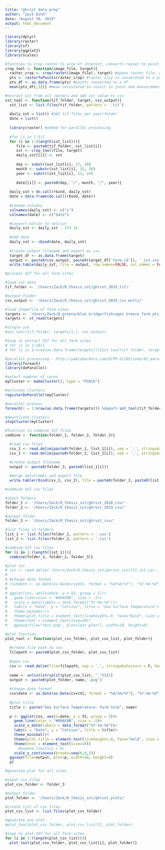 ```yaml
---
title: "ghrsst data prep"
author: "Zack Dinh"
date: "August 30, 2019"
output: html_document
---
```


```r
library(dplyr)
library(raster)
library(sf)
library(ggplot2)
library(scales)
```

```r
#function to crop raster to area of interest, converts raster to point
crop_tool <- function(image_file, target){
  raster_crop <- crop(raster(image_file), target) #opens raster file, clips raster to target (target is opened in a prior step)
  pts <- rasterToPoints(raster_crop) #raster clip is convereted to a point
  pts_df <- as.data.frame(pts) #points converted to a df
  mean(pts_df[,3])} #mean calculated to result in junst one measurement
```

```r
#extract sst from all rasters and add sst value to csv
sst_tool <- function(tif_folder, target, csv_output){
  sst_list <- list.files(tif_folder, pattern = '.tif')
  
  daily_sst = list() #365 tif files per year/folder
  date = list()
  
  library(raster) #added for parallel processing
  
  #for (i in 1:5){
  for (i in 1:(length(sst_list))){
     file <- paste0(tif_folder, sst_list[i])
     sst <- crop_tool(file, target)
     daily_sst[[i]] <- sst
     
     day <- substr(sst_list[i], 17, 18)
     month <- substr(sst_list[i], 15, 16)
     year <- substr(sst_list[i], 11, 14)
     
     date[[i]] <- paste0(day, "/", month, "/", year)}
  
  daily_sst = do.call(rbind, daily_sst)
  date = data.frame(do.call(rbind, date))
  
  #rename columns
  colnames(daily_sst) <- c("c")
  colnames(date) <- c("date")

  #convert kelvin to celcius
  daily_sst <- daily_sst - 273.15
  
  #add date 
  daily_sst <- cbind(date, daily_sst)
  
  #create output filename and export as csv
  target_df <- as.data.frame(target)
  output <- paste0(csv_output, paste0(target_df['farm_id']), '_sst.csv')
  write.table(daily_sst, file = output, row.names=FALSE, col.names = FALSE, sep=",")}
```

```r
#process SST for all farm sites

#load sst data
tif_folder <- '/Users/Zack/0_thesis_sst/ghrsst_2019_tif/'

#output folder
csv_output <- '/Users/Zack/0_thesis_sst/ghrsst_2019_csv_multi/'

#load shapefile of farm sites
targets <- '/Users/Zack/0_greece/blue_bridge/fishcages_Greece_farm_pts_500m_sq_2.shp'
targets <- st_read(targets)

#single use
#sst_tool(tif_folder, targets[1,], csv_output)

#loop to extract SST for all farm sites
# for (i in 1:10){
# for (i in 1:nrow(as.data.frame(targets))){sst_tool(tif_folder, targets[i,], csv_output)}

#parallel processing - http://pablobarbera.com/ECPR-SC105/code/02-parallel-computing.html
library(foreach)
library(doParallel)

#select numbrer of cores
myCluster <- makeCluster(3, type = "PSOCK")

#activate clusters
registerDoParallel(myCluster)

#parallel process
foreach(i = 1:nrow(as.data.frame(targets))) %dopar% sst_tool(tif_folder, targets[i,], csv_output)

#deactivate clusters
stopCluster(myCluster)
```

```r
#function to combine SST files
combine <- function(folder_1, folder_2, folder_3){

  #read csv files
  csv_1 <- read.delim(paste0(folder_1, list_1[i]), sep = ',', stringsAsFactors = F, header = FALSE)
  csv_2 <- read.delim(paste0(folder_2, list_1[i]), sep = ',', stringsAsFactors = F, header = FALSE)

  #create output filename
  output <- paste0(folder_3, paste0(list_1[i]))
  
  #merge dataframes and export file
  write.table(rbind(csv_1, csv_2), file = paste0(folder_3, paste0(list_1[i])), row.names=FALSE, col.names = FALSE, sep=",")}
```

```r
#combine SST csv files

#input folders
folder_1 <- '/Users/Zack/0_thesis_sst/ghrsst_2018_csv/'
folder_2 <- '/Users/Zack/0_thesis_sst/ghrsst_2019_csv/'

#output folder
folder_3 <- '/Users/Zack/0_thesis_sst/ghrsst_csv/'

#list files in folders
list_1 <- list.files(folder_1, pattern = '.csv')
list_2 <- list.files(folder_2, pattern = '.csv')

#combine SST csv files
for (i in 1:(length(list_1))){
  combine(folder_1, folder_2, folder_3)}
```

```r
#plot sst
# csv <- read.delim('/Users/Zack/0_thesis_sst/ghrsst_csv/172_sst.csv', sep = ',', stringsAsFactors = F, header = FALSE)
# 
# #change date format
# csv$date <- as.Date(as.Date(csv$V1, format = "%d/%m/%Y"), "%Y-%m-%d")
# 
# ggplot(csv, aes(x=date, y = V2, group = 1))+
#   geom_line(color = "#00AFBB", size = .5)+  
#   scale_x_date(labels = date_format("%Y-%m-%d"))+
#   labs(x = "Date", y = "Celcius", title = "Sea Surface Temperature")+
#   theme_minimal()+
#   theme(plot.title = element_text(lineheight=.8, face="bold", size = 12)) +
#   theme(text = element_text(size=10))
#   ggsave(file="test.png", plot=last_plot(), width=10, height=8)
```

```r
#plot function
plot_tool <- function(plot_csv_folder, plot_csv_list, plot_folder){ 
  
  #create file path to csv
  filepath <- paste0(plot_csv_folder, plot_csv_list)  
    
  #open csv
  csv <- read.delim(file=filepath, sep = ',', stringsAsFactors = F, header = FALSE)  
  
  name <- unlist(strsplit(plot_csv_list, "_"))[1]
  output <- paste0(plot_folder, name,'.png')
    
  #change date format
  csv$date <- as.Date(as.Date(csv$V1, format = "%d/%m/%Y"), "%Y-%m-%d")
  
  #plot title
  title <- paste("Sea Surface Temperature: Farm Site", name)
  
  p <- ggplot(csv, aes(x=date, y = V2, group = 1))+
    geom_line(color = "#00AFBB", size = .5)+  
    scale_x_date(labels = date_format("%Y-%m-%d"))+
    labs(x = "Date", y = "Celcius", title = title)+
    theme_minimal()+
    theme(plot.title = element_text(lineheight=.8, face="bold", size = 12)) +
    theme(text = element_text(size=10))
      #expand_limits(y = 0)
    scale_y_continuous(breaks=seq(0,0,2))
  ggsave(file=output, plot=p, width=10, height=8)
  p}
```

```r
#generate plot for all sites

#input csv files
plot_csv_folder <- folder_3

#output folder 
plot_folder <- '/Users/Zack/0_thesis_sst/ghrsst_plots/' 

#create list of csv files
plot_csv_list <- list.files(plot_csv_folder) 

#generate one plot
#plot_tool(plot_csv_folder, plot_csv_list[3], plot_folder)

#loop to plot SST for all farm sites
for (i in 1:(length(plot_csv_list))){
  plot_tool(plot_csv_folder, plot_csv_list[i], plot_folder)}
```




